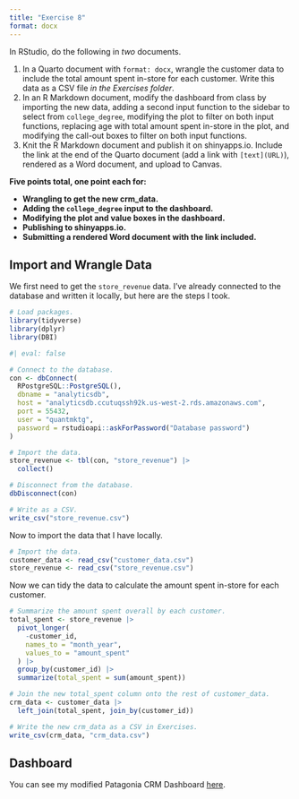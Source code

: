 ```yaml
---
title: "Exercise 8"
format: docx
---
```


In RStudio, do the following in *two* documents.

1. In a Quarto document with `format: docx`, wrangle the customer data to include the total amount spent in-store for each customer. Write this data as a CSV file *in the Exercises folder*.
2. In an R Markdown document, modify the dashboard from class by importing the new data, adding a second input function to the sidebar to select from `college_degree`, modifying the plot to filter on both input functions, replacing age with total amount spent in-store in the plot, and modifying the call-out boxes to filter on both input functions.
3. Knit the R Markdown document and publish it on shinyapps.io. Include the link at the end of the Quarto document (add a link with `[text](URL)`), rendered as a Word document, and upload to Canvas.

**Five points total, one point each for:**

- **Wrangling to get the new crm_data.**
- **Adding the `college_degree` input to the dashboard.**
- **Modifying the plot and value boxes in the dashboard.**
- **Publishing to shinyapps.io.**
- **Submitting a rendered Word document with the link included.**

## Import and Wrangle Data

We first need to get the `store_revenue` data. I've already connected to the database and written it locally, but here are the steps I took.

```r
# Load packages.
library(tidyverse)
library(dplyr)
library(DBI)
```

```r
#| eval: false

# Connect to the database.
con <- dbConnect(
  RPostgreSQL::PostgreSQL(),
  dbname = "analyticsdb",
  host = "analyticsdb.ccutuqssh92k.us-west-2.rds.amazonaws.com",
  port = 55432,
  user = "quantmktg",
  password = rstudioapi::askForPassword("Database password")
)

# Import the data.
store_revenue <- tbl(con, "store_revenue") |>
  collect()

# Disconnect from the database.
dbDisconnect(con)

# Write as a CSV.
write_csv("store_revenue.csv")
```

Now to import the data that I have locally.

```r
# Import the data.
customer_data <- read_csv("customer_data.csv")
store_revenue <- read_csv("store_revenue.csv")
```

Now we can tidy the data to calculate the amount spent in-store for each customer.

```r
# Summarize the amount spent overall by each customer.
total_spent <- store_revenue |> 
  pivot_longer(
    -customer_id,
    names_to = "month_year",
    values_to = "amount_spent"
  ) |> 
  group_by(customer_id) |> 
  summarize(total_spent = sum(amount_spent))

# Join the new total_spent column onto the rest of customer_data.
crm_data <- customer_data |> 
  left_join(total_spent, join_by(customer_id))

# Write the new crm_data as a CSV in Exercises.
write_csv(crm_data, "crm_data.csv")
```

## Dashboard

You can see my modified Patagonia CRM Dashboard [here](https://marcdotson.shinyapps.io/exercise_08/).

